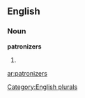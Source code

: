 
==English==

===Noun===
'''patronizers'''

# {{plural of|[[patronizer]]}}

[[Category:English plurals]]

[[ar:patronizers]]